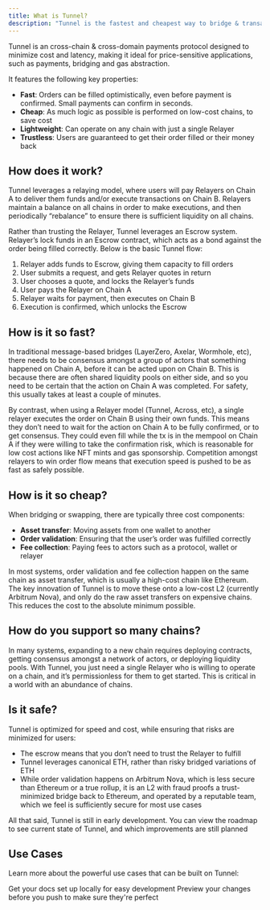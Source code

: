 ```yaml
---
title: What is Tunnel?
description: "Tunnel is the fastest and cheapest way to bridge & transact across chains"
---
```


Tunnel is an cross-chain & cross-domain payments protocol designed to minimize cost and latency, making it ideal for price-sensitive applications, such as payments, bridging and gas abstraction.

It features the following key properties:

- **Fast**: Orders can be filled optimistically, even before payment is confirmed. Small payments can confirm in seconds.
- **Cheap**: As much logic as possible is performed on low-cost chains, to save cost
- **Lightweight**: Can operate on any chain with just a single Relayer
- **Trustless**: Users are guaranteed to get their order filled or their money back

## How does it work?

Tunnel leverages a relaying model, where users will pay Relayers on Chain A to deliver them funds and/or execute transactions on Chain B. Relayers maintain a balance on all chains in order to make executions, and then periodically “rebalance” to ensure there is sufficient liquidity on all chains.

Rather than trusting the Relayer, Tunnel leverages an Escrow system. Relayer’s lock funds in an Escrow contract, which acts as a bond against the order being filled correctly. Below is the basic Tunnel flow:

1. Relayer adds funds to Escrow, giving them capacity to fill orders
2. User submits a request, and gets Relayer quotes in return
3. User chooses a quote, and locks the Relayer’s funds
4. User pays the Relayer on Chain A
5. Relayer waits for payment, then executes on Chain B
6. Execution is confirmed, which unlocks the Escrow

## How is it so fast?

In traditional message-based bridges (LayerZero, Axelar, Wormhole, etc), there needs to be consensus amongst a group of actors that something happened on Chain A, before it can be acted upon on Chain B. This is because there are often shared liquidity pools on either side, and so you need to be certain that the action on Chain A was completed. For safety, this usually takes at least a couple of minutes.

By contrast, when using a Relayer model (Tunnel, Across, etc), a single relayer executes the order on Chain B using their own funds. This means they don’t need to wait for the action on Chain A to be fully confirmed, or to get consensus. They could even fill while the tx is in the mempool on Chain A if they were willing to take the confirmation risk, which is reasonable for low cost actions like NFT mints and gas sponsorship. Competition amongst relayers to win order flow means that execution speed is pushed to be as fast as safely possible.

## How is it so cheap?

When bridging or swapping, there are typically three cost components:

- **Asset transfer**: Moving assets from one wallet to another
- **Order validation**: Ensuring that the user’s order was fulfilled correctly
- **Fee collection**: Paying fees to actors such as a protocol, wallet or relayer

In most systems, order validation and fee collection happen on the same chain as asset transfer, which is usually a high-cost chain like Ethereum. The key innovation of Tunnel is to move these onto a low-cost L2 (currently Arbitrum Nova), and only do the raw asset transfers on expensive chains. This reduces the cost to the absolute minimum possible.

## How do you support so many chains?

In many systems, expanding to a new chain requires deploying contracts, getting consensus amongst a network of actors, or deploying liquidity pools. With Tunnel, you just need a single Relayer who is willing to operate on a chain, and it’s permissionless for them to get started. This is critical in a world with an abundance of chains.

## Is it safe?

Tunnel is optimized for speed and cost, while ensuring that risks are minimized for users:

- The escrow means that you don’t need to trust the Relayer to fulfill
- Tunnel leverages canonical ETH, rather than risky bridged variations of ETH
- While order validation happens on Arbitrum Nova, which is less secure than Ethereum or a true rollup, it is an L2 with fraud proofs a trust-minimized bridge back to Ethereum, and operated by a reputable team, which we feel is sufficiently secure for most use cases

All that said, Tunnel is still in early development. You can view the roadmap to see current state of Tunnel, and which improvements are still planned

## Use Cases

Learn more about the powerful use cases that can be built on Tunnel:

<CardGroup cols={2}>
  <Card
    title="Instant Bridging"
    icon="bridge"
    href="https://unevenlabs.mintlify.app/instant-bridging"
  >
    Get your docs set up locally for easy development
  </Card>
  <Card
    title="Cross-chain Execution"
    icon="route"
    href="https://unevenlabs.mintlify.app/cross-chain-execution"
  >
    Preview your changes before you push to make sure they're perfect
  </Card>
</CardGroup>

